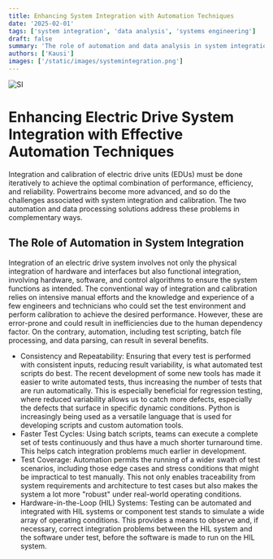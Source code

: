 ```yaml
---
title: Enhancing System Integration with Automation Techniques
date: '2025-02-01'
tags: ['system integration', 'data analysis', 'systems engineering']
draft: false
summary: 'The role of automation and data analysis in system integration and calibration.'
authors: ['Kausi']
images: ['/static/images/systemintegration.png']
---
```


![SI](/static/images/systemintegration.png)

# Enhancing Electric Drive System Integration with Effective Automation Techniques

Integration and calibration of electric drive units (EDUs) must be done iteratively to achieve the optimal combination of performance, efficiency, and reliability. Powertrains become more advanced, and so do the challenges associated with system integration and calibration. The two automation and data processing solutions address these problems in complementary ways.

## The Role of Automation in System Integration

Integration of an electric drive system involves not only the physical integration of hardware and interfaces but also functional integration, involving hardware, software, and control algorithms to ensure the system functions as intended. The conventional way of integration and calibration relies on intensive manual efforts and the knowledge and experience of a few engineers and technicians who could set the test environment and perform calibration to achieve the desired performance. However, these are error-prone and could result in inefficiencies due to the human dependency factor. On the contrary, automation, including test scripting, batch file processing, and data parsing, can result in several benefits.

- Consistency and Repeatability: Ensuring that every test is performed with consistent inputs, reducing result variability, is what automated test scripts do best. The recent development of some new tools has made it easier to write automated tests, thus increasing the number of tests that are run automatically. This is especially beneficial for regression testing, where reduced variability allows us to catch more defects, especially the defects that surface in specific dynamic conditions. Python is increasingly being used as a versatile language that is used for developing scripts and custom automation tools.
- Faster Test Cycles: Using batch scripts, teams can execute a complete set of tests continuously and thus have a much shorter turnaround time. This helps catch integration problems much earlier in development.
- Test Coverage: Automation permits the running of a wider swath of test scenarios, including those edge cases and stress conditions that might be impractical to test manually. This not only enables traceability from system requirements and architecture to test cases but also makes the system a lot more "robust" under real-world operating conditions.
- Hardware-in-the-Loop (HIL) Systems: Testing can be automated and integrated with HIL systems or component test stands to simulate a wide array of operating conditions. This provides a means to observe and, if necessary, correct integration problems between the HIL system and the software under test, before the software is made to run on the HIL system.
